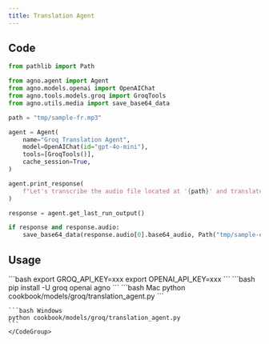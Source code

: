 ```yaml
---
title: Translation Agent
---
```


## Code

```python cookbook/models/groq/translation_agent.py
from pathlib import Path

from agno.agent import Agent
from agno.models.openai import OpenAIChat
from agno.tools.models.groq import GroqTools
from agno.utils.media import save_base64_data

path = "tmp/sample-fr.mp3"

agent = Agent(
    name="Groq Translation Agent",
    model=OpenAIChat(id="gpt-4o-mini"),
    tools=[GroqTools()],
    cache_session=True,
)

agent.print_response(
    f"Let's transcribe the audio file located at '{path}' and translate it to English. After that generate a new music audio file using the translated text."
)

response = agent.get_last_run_output()

if response and response.audio:
    save_base64_data(response.audio[0].base64_audio, Path("tmp/sample-en.mp3"))  # type: ignore
```

## Usage

<Steps>
  <Snippet file="create-venv-step.mdx" />

  <Step title="Set your API key">
    ```bash
    export GROQ_API_KEY=xxx
    export OPENAI_API_KEY=xxx
    ```
  </Step>

  <Step title="Install libraries">
    ```bash
    pip install -U groq openai agno
    ```
  </Step>

  <Step title="Run Agent">
    <CodeGroup>
    ```bash Mac
    python cookbook/models/groq/translation_agent.py
    ```

    ```bash Windows
    python cookbook/models/groq/translation_agent.py
    ```
    </CodeGroup>
  </Step>
</Steps>